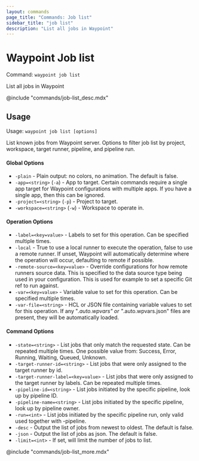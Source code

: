 ```yaml
---
layout: commands
page_title: "Commands: Job list"
sidebar_title: "job list"
description: "List all jobs in Waypoint"
---
```


# Waypoint Job list

Command: `waypoint job list`

List all jobs in Waypoint

@include "commands/job-list_desc.mdx"

## Usage

Usage: `waypoint job list [options]`


  List known jobs from Waypoint server.
  Options to filter job list by project, workspace, target runner, pipeline, and pipeline run.

#### Global Options

- `-plain` - Plain output: no colors, no animation. The default is false.
- `-app=<string>` (`-a`) - App to target. Certain commands require a single app target for Waypoint configurations with multiple apps. If you have a single app, then this can be ignored.
- `-project=<string>` (`-p`) - Project to target.
- `-workspace=<string>` (`-w`) - Workspace to operate in.

#### Operation Options

- `-label=<key=value>` - Labels to set for this operation. Can be specified multiple times.
- `-local` - True to use a local runner to execute the operation, false to use a remote runner. 
If unset, Waypoint will automatically determine where the operation will occur, 
defaulting to remote if possible.
- `-remote-source=<key=value>` - Override configurations for how remote runners source data. This is specified to the data source type being used in your configuration. This is used for example to set a specific Git ref to run against.
- `-var=<key=value>` - Variable value to set for this operation. Can be specified multiple times.
- `-var-file=<string>` - HCL or JSON file containing variable values to set for this operation. If any "*.auto.wpvars" or "*.auto.wpvars.json" files are present, they will be automatically loaded.

#### Command Options

- `-state=<string>` - List jobs that only match the requested state. Can be repeated multiple times. One possible value from: Success, Error, Running, Waiting, Queued, Unknown.
- `-target-runner-id=<string>` - List jobs that were only assigned to the target runner by id.
- `-target-runner-label=<key=value>` - List jobs that were only assigned to the target runner by labels. Can be repeated multiple times.
- `-pipeline-id=<string>` - List jobs initiated by the specific pipeline, look up by pipeline ID.
- `-pipeline-name=<string>` - List jobs initiated by the specific pipeline, look up by pipeline owner.
- `-run=<int>` - List jobs initiated by the specific pipeline run, only valid used together with -pipeline.
- `-desc` - Output the list of jobs from newest to oldest. The default is false.
- `-json` - Output the list of jobs as json. The default is false.
- `-limit=<int>` - If set, will limit the number of jobs to list.

@include "commands/job-list_more.mdx"
